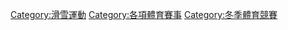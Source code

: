 [[Category:滑雪運動|Category:滑雪運動]]
[[Category:各項體育賽事|Category:各項體育賽事]]
[[Category:冬季體育競賽|Category:冬季體育競賽]]